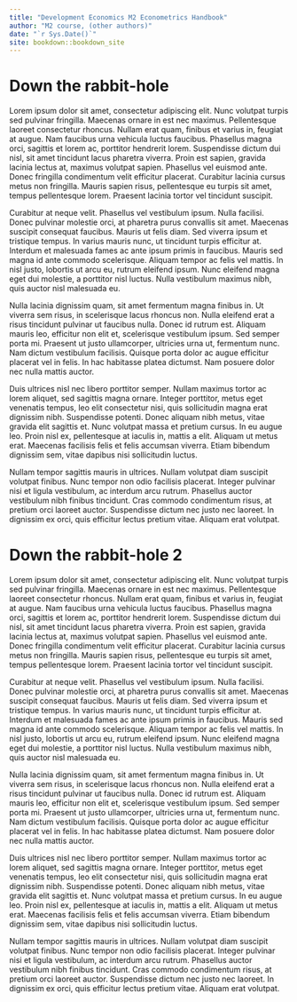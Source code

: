 ```yaml
--- 
title: "Development Economics M2 Econometrics Handbook"
author: "M2 course, (other authors)"
date: "`r Sys.Date()`"
site: bookdown::bookdown_site
---
```


# Down the rabbit-hole

Lorem ipsum dolor sit amet, consectetur adipiscing elit. Nunc volutpat turpis sed pulvinar fringilla. Maecenas ornare in est nec maximus. Pellentesque laoreet consectetur rhoncus. Nullam erat quam, finibus et varius in, feugiat at augue. Nam faucibus urna vehicula luctus faucibus. Phasellus magna orci, sagittis et lorem ac, porttitor hendrerit lorem. Suspendisse dictum dui nisl, sit amet tincidunt lacus pharetra viverra. Proin est sapien, gravida lacinia lectus at, maximus volutpat sapien. Phasellus vel euismod ante. Donec fringilla condimentum velit efficitur placerat. Curabitur lacinia cursus metus non fringilla. Mauris sapien risus, pellentesque eu turpis sit amet, tempus pellentesque lorem. Praesent lacinia tortor vel tincidunt suscipit.

Curabitur at neque velit. Phasellus vel vestibulum ipsum. Nulla facilisi. Donec pulvinar molestie orci, at pharetra purus convallis sit amet. Maecenas suscipit consequat faucibus. Mauris ut felis diam. Sed viverra ipsum et tristique tempus. In varius mauris nunc, ut tincidunt turpis efficitur at. Interdum et malesuada fames ac ante ipsum primis in faucibus. Mauris sed magna id ante commodo scelerisque. Aliquam tempor ac felis vel mattis. In nisl justo, lobortis ut arcu eu, rutrum eleifend ipsum. Nunc eleifend magna eget dui molestie, a porttitor nisl luctus. Nulla vestibulum maximus nibh, quis auctor nisl malesuada eu.

Nulla lacinia dignissim quam, sit amet fermentum magna finibus in. Ut viverra sem risus, in scelerisque lacus rhoncus non. Nulla eleifend erat a risus tincidunt pulvinar ut faucibus nulla. Donec id rutrum est. Aliquam mauris leo, efficitur non elit et, scelerisque vestibulum ipsum. Sed semper porta mi. Praesent ut justo ullamcorper, ultricies urna ut, fermentum nunc. Nam dictum vestibulum facilisis. Quisque porta dolor ac augue efficitur placerat vel in felis. In hac habitasse platea dictumst. Nam posuere dolor nec nulla mattis auctor.

Duis ultrices nisl nec libero porttitor semper. Nullam maximus tortor ac lorem aliquet, sed sagittis magna ornare. Integer porttitor, metus eget venenatis tempus, leo elit consectetur nisi, quis sollicitudin magna erat dignissim nibh. Suspendisse potenti. Donec aliquam nibh metus, vitae gravida elit sagittis et. Nunc volutpat massa et pretium cursus. In eu augue leo. Proin nisl ex, pellentesque at iaculis in, mattis a elit. Aliquam ut metus erat. Maecenas facilisis felis et felis accumsan viverra. Etiam bibendum dignissim sem, vitae dapibus nisi sollicitudin luctus.

Nullam tempor sagittis mauris in ultrices. Nullam volutpat diam suscipit volutpat finibus. Nunc tempor non odio facilisis placerat. Integer pulvinar nisi et ligula vestibulum, ac interdum arcu rutrum. Phasellus auctor vestibulum nibh finibus tincidunt. Cras commodo condimentum risus, at pretium orci laoreet auctor. Suspendisse dictum nec justo nec laoreet. In dignissim ex orci, quis efficitur lectus pretium vitae. Aliquam erat volutpat. 

# Down the rabbit-hole 2

Lorem ipsum dolor sit amet, consectetur adipiscing elit. Nunc volutpat turpis sed pulvinar fringilla. Maecenas ornare in est nec maximus. Pellentesque laoreet consectetur rhoncus. Nullam erat quam, finibus et varius in, feugiat at augue. Nam faucibus urna vehicula luctus faucibus. Phasellus magna orci, sagittis et lorem ac, porttitor hendrerit lorem. Suspendisse dictum dui nisl, sit amet tincidunt lacus pharetra viverra. Proin est sapien, gravida lacinia lectus at, maximus volutpat sapien. Phasellus vel euismod ante. Donec fringilla condimentum velit efficitur placerat. Curabitur lacinia cursus metus non fringilla. Mauris sapien risus, pellentesque eu turpis sit amet, tempus pellentesque lorem. Praesent lacinia tortor vel tincidunt suscipit.

Curabitur at neque velit. Phasellus vel vestibulum ipsum. Nulla facilisi. Donec pulvinar molestie orci, at pharetra purus convallis sit amet. Maecenas suscipit consequat faucibus. Mauris ut felis diam. Sed viverra ipsum et tristique tempus. In varius mauris nunc, ut tincidunt turpis efficitur at. Interdum et malesuada fames ac ante ipsum primis in faucibus. Mauris sed magna id ante commodo scelerisque. Aliquam tempor ac felis vel mattis. In nisl justo, lobortis ut arcu eu, rutrum eleifend ipsum. Nunc eleifend magna eget dui molestie, a porttitor nisl luctus. Nulla vestibulum maximus nibh, quis auctor nisl malesuada eu.

Nulla lacinia dignissim quam, sit amet fermentum magna finibus in. Ut viverra sem risus, in scelerisque lacus rhoncus non. Nulla eleifend erat a risus tincidunt pulvinar ut faucibus nulla. Donec id rutrum est. Aliquam mauris leo, efficitur non elit et, scelerisque vestibulum ipsum. Sed semper porta mi. Praesent ut justo ullamcorper, ultricies urna ut, fermentum nunc. Nam dictum vestibulum facilisis. Quisque porta dolor ac augue efficitur placerat vel in felis. In hac habitasse platea dictumst. Nam posuere dolor nec nulla mattis auctor.

Duis ultrices nisl nec libero porttitor semper. Nullam maximus tortor ac lorem aliquet, sed sagittis magna ornare. Integer porttitor, metus eget venenatis tempus, leo elit consectetur nisi, quis sollicitudin magna erat dignissim nibh. Suspendisse potenti. Donec aliquam nibh metus, vitae gravida elit sagittis et. Nunc volutpat massa et pretium cursus. In eu augue leo. Proin nisl ex, pellentesque at iaculis in, mattis a elit. Aliquam ut metus erat. Maecenas facilisis felis et felis accumsan viverra. Etiam bibendum dignissim sem, vitae dapibus nisi sollicitudin luctus.

Nullam tempor sagittis mauris in ultrices. Nullam volutpat diam suscipit volutpat finibus. Nunc tempor non odio facilisis placerat. Integer pulvinar nisi et ligula vestibulum, ac interdum arcu rutrum. Phasellus auctor vestibulum nibh finibus tincidunt. Cras commodo condimentum risus, at pretium orci laoreet auctor. Suspendisse dictum nec justo nec laoreet. In dignissim ex orci, quis efficitur lectus pretium vitae. Aliquam erat volutpat. 